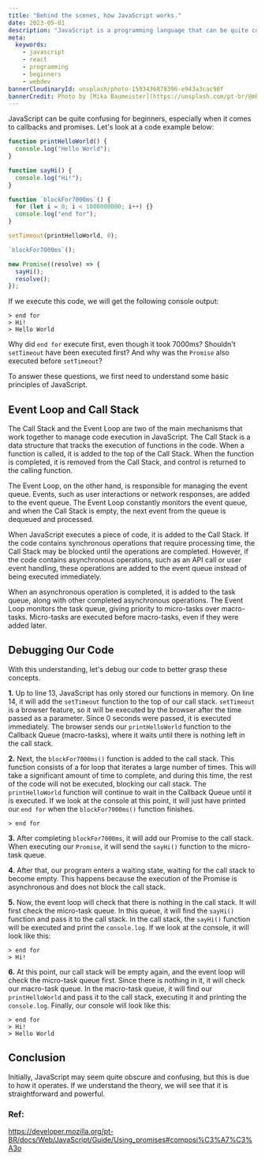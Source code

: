 ```yaml
---
title: "Behind the scenes, how JavaScript works."
date: 2023-05-01
description: "JavaScript is a programming language that can be quite confusing for beginners, especially when it comes to callbacks and promises."
meta:
  keywords:
    - javascript
    - react
    - programming
    - beginners
    - webdev
bannerCloudinaryId: unsplash/photo-1593436878396-e943a3cac98f
bannerCredit: Photo by [Mika Baumeister](https://unsplash.com/pt-br/@mbaumi)
---
```


JavaScript can be quite confusing for beginners, especially when it comes to callbacks and promises. Let's look at a code example below:

```js showLineNumbers
function printHelloWorld() {
  console.log("Hello World");
}

function sayHi() {
  console.log("Hi!");
}

function `blockFor7000ms`() {
  for (let i = 0; i < 1000000000; i++) {}
  console.log("end for");
}

setTimeout(printHelloWorld, 0);

`blockFor7000ms`();

new Promise((resolve) => {
  sayHi();
  resolve();
});
```

If we execute this code, we will get the following console output:

```
> end for
> Hi!
> Hello World
```

Why did `end for` execute first, even though it took 7000ms? Shouldn't `setTimeout` have been executed first? And why was the `Promise` also executed before `setTimeout`?

To answer these questions, we first need to understand some basic principles of JavaScript.

## Event Loop and Call Stack

The Call Stack and the Event Loop are two of the main mechanisms that work together to manage code execution in JavaScript. The Call Stack is a data structure that tracks the execution of functions in the code. When a function is called, it is added to the top of the Call Stack. When the function is completed, it is removed from the Call Stack, and control is returned to the calling function.

The Event Loop, on the other hand, is responsible for managing the event queue. Events, such as user interactions or network responses, are added to the event queue. The Event Loop constantly monitors the event queue, and when the Call Stack is empty, the next event from the queue is dequeued and processed.

When JavaScript executes a piece of code, it is added to the Call Stack. If the code contains synchronous operations that require processing time, the Call Stack may be blocked until the operations are completed. However, if the code contains asynchronous operations, such as an API call or user event handling, these operations are added to the event queue instead of being executed immediately.

When an asynchronous operation is completed, it is added to the task queue, along with other completed asynchronous operations. The Event Loop monitors the task queue, giving priority to micro-tasks over macro-tasks. Micro-tasks are executed before macro-tasks, even if they were added later.

## Debugging Our Code

With this understanding, let's debug our code to better grasp these concepts.

**1.**  Up to line 13, JavaScript has only stored our functions in memory. On line 14, it will add the `setTimeout` function to the top of our call stack. `setTimeout` is a browser feature, so it will be executed by the browser after the time passed as a parameter. Since 0 seconds were passed, it is executed immediately. The browser sends our `printHelloWorld` function to the Callback Queue (macro-tasks), where it waits until there is nothing left in the call stack.

**2.** Next, the `blockFor7000ms()` function is added to the call stack. This function consists of a for loop that iterates a large number of times. This will take a significant amount of time to complete, and during this time, the rest of the code will not be executed, blocking our call stack. The `printHelloWorld` function will continue to wait in the Callback Queue until it is executed. If we look at the console at this point, it will just have printed our `end for` when the `blockFor7000ms()` function finishes.

```
> end for
```

**3.** After completing `blockFor7000ms`, it will add our Promise to the call stack. When executing our `Promise`, it will send the `sayHi()` function to the micro-task queue.

**4.** After that, our program enters a waiting state, waiting for the call stack to become empty. This happens because the execution of the Promise is asynchronous and does not block the call stack.

**5.** Now, the event loop will check that there is nothing in the call stack. It will first check the micro-task queue. In this queue, it will find the `sayHi()` function and pass it to the call stack. In the call stack, the `sayHi()` function will be executed and print the `console.log`. If we look at the console, it will look like this:

```
> end for
> Hi!
```

**6.**  At this point, our call stack will be empty again, and the event loop will check the micro-task queue first. Since there is nothing in it, it will check our macro-task queue. In the macro-task queue, it will find our `printHelloWorld` and pass it to the call stack, executing it and printing the `console.log`. Finally, our console will look like this:

```
> end for
> Hi!
> Hello World
```

## Conclusion

Initially, JavaScript may seem quite obscure and confusing, but this is due to how it operates. If we understand the theory, we will see that it is straightforward and powerful.

### Ref:

https://developer.mozilla.org/pt-BR/docs/Web/JavaScript/Guide/Using_promises#composi%C3%A7%C3%A3o
